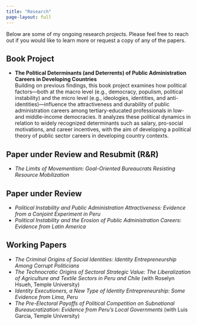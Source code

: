 ```yaml
---
title: "Research"
page-layout: full
---
```


Below are some of my ongoing research projects. Please feel free to reach out if you would like to learn more or request a copy of any of the papers.

## Book Project

- **The Political Determinants (and Deterrents) of Public Administration Careers in Developing Countries**  
  Building on previous findings, this book project examines how political factors—both at the macro level (e.g., democracy, populism, political instability) and the micro level (e.g., ideologies, identities, and anti-identities)—influence the attractiveness and durability of public administration careers among tertiary-educated professionals in low- and middle-income democracies. It analyzes these political dynamics in relation to widely recognized determinants such as salary, pro-social motivations, and career incentives, with the aim of developing a political theory of public sector careers in developing country contexts.

## Paper under Review and Resubmit (R&R)

- *The Limits of Movementism: Goal-Oriented Bureaucrats Resisting Resource Mobilization*  

## Paper under Review

- *Political Instability and Public Administration Attractiveness: Evidence from a Conjoint Experiment in Peru*
- *Political Instability and the Erosion of Public Administration Careers: Evidence from Latin America*

## Working Papers

- *The Criminal Origins of Social Identities: Identity Entrepreneurship Among Corrupt Politicians*
- *The Technocratic Origins of Sectoral Strategic Value: The Liberalization of Agriculture and Textile Sectors in Peru and Chile* (with Roselyn Hsueh, Temple University)
- *Identity Executioners, a New Type of Identity Entrepreneurship: Some Evidence from Lima, Peru*
- *The Pre-Electoral Payoffs of Political Competition on Subnational Bureaucratization: Evidence from Peru’s Local Governments* (with Luis Garcia, Temple University)



